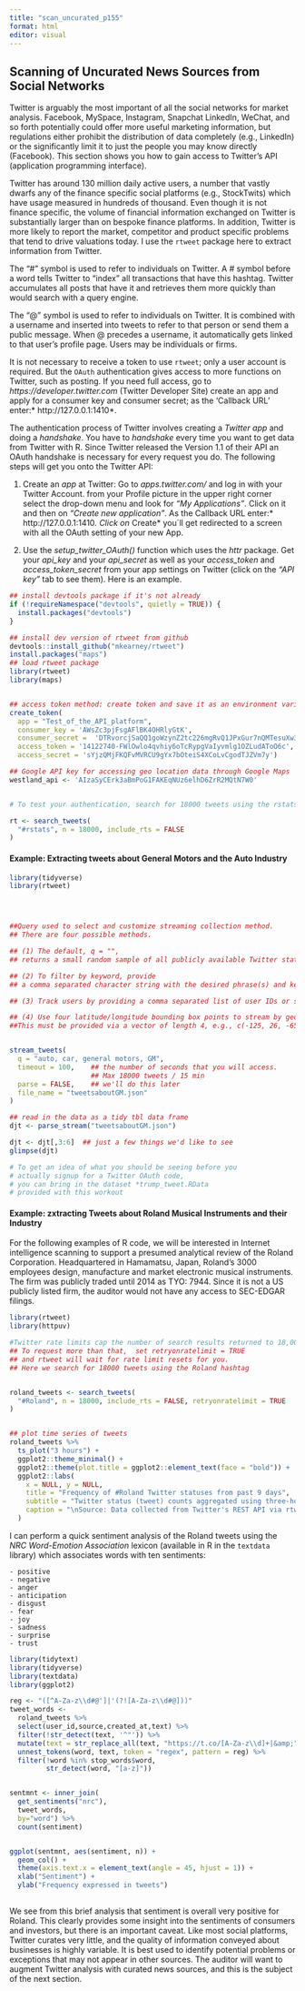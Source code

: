 ---
title: "scan_uncurated_p155"
format: html
editor: visual
---

## Scanning of Uncurated News Sources from Social Networks


Twitter is arguably the most important of all the social networks for market analysis.   Facebook, MySpace, Instagram, Snapchat LinkedIn, WeChat, and so forth potentially could offer more useful marketing information, but regulations either prohibit the distribution of data completely (e.g., LinkedIn) or the significantly limit it to just the people you may know directly (Facebook).  This section shows you how to gain access to Twitter's API (application programming interface).  

Twitter has around 130 million daily active users, a number that vastly dwarfs any of the finance specific social platforms (e.g., StockTwits) which have usage measured in hundreds of thousand.  Even though it is not finance specific, the volume of financial information exchanged on Twitter is substantially larger than on bespoke finance platforms. In addition, Twitter is more likely to report the market, competitor and product specific problems that tend to drive valuations today.  I use the `rtweet` package here to extract information from Twitter. 

The "#" symbol is used to refer to individuals on Twitter. A # symbol before a word tells Twitter to "index" all transactions that have this hashtag. Twitter accumulates all posts that have it and retrieves them more quickly than would search with a query engine.

The "@" symbol is used to refer to individuals on Twitter. It is combined with a username and inserted into tweets to refer to that person or send them a public message. When @ precedes a username, it automatically gets linked to that user's profile page.  Users may be individuals or firms.


It is not necessary to receive a token to use `rtweet`; only a user account is required.  But the `OAuth` authentication gives access to more functions on Twitter, such as posting. If you need full access, go to *https://developer.twitter.com* (Twitter Developer Site) create an app and apply for a consumer key and consumer secret; as the 'Callback URL' enter:* http://127.0.0.1:1410*.   

The authentication process of Twitter involves creating a *Twitter app* and doing a *handshake*.  You have to *handshake* every time you want to get data from Twitter with R.  Since Twitter released the Version 1.1 of their API an OAuth handshake is necessary for every request you do.  The following steps will get you onto the Twitter API:

1. Create an *app* at Twitter:  Go to *apps.twitter.com/* and log in with your Twitter Account. from your Profile picture in the upper right corner select the drop-down menu and look for *“My Applications”*. Click on it and then on *“Create new application”*.  As the Callback URL enter:* http://127.0.0.1:1410*.  Click on *Create* you´ll get redirected to a screen with all the OAuth setting of your new App.

1. Use the *setup_twitter_OAuth()* function which uses the *httr* package. Get your *api_key* and your *api_secret* as well as your *access_token* and *access_token_secret* from your app settings on Twitter (click on the *“API key”* tab to see them).  Here is an example.

```{r eval=T,message=F,error=F, warning=F}

## install devtools package if it's not already
if (!requireNamespace("devtools", quietly = TRUE)) {
  install.packages("devtools")
}

## install dev version of rtweet from github
devtools::install_github("mkearney/rtweet")
install.packages("maps")
## load rtweet package
library(rtweet)
library(maps)


## access token method: create token and save it as an environment variable
create_token(
  app = "Test_of_the_API_platform",
  consumer_key = 'AWsZc3pjFsgAFlBK4OHRlyGtK',
  consumer_secret =  'DTRvorcjSaQQ1goWzynZ2tc226mgRvQ1JPxGur7nQMTesuXw3z',
  access_token = '14122740-FWlOwlo4qvhiy6oTcRypgVaIyvmlg1OZLudAToO6c',
  access_secret = 'sYjzQMjFKQFvMVRCU9gYx7bOteiS4XCoLvCgodTJZVm7y')

## Google API key for accessing geo location data through Google Maps
westland_api <- 'AIzaSyCErk3aBmPoG1FAKEqNUz6elhD6ZrR2MQtN7W0'


# To test your authentication, search for 18000 tweets using the rstats hashtag

rt <- search_tweets(
  "#rstats", n = 18000, include_rts = FALSE
)


```


#### Example: Extracting tweets about General Motors and the Auto Industry


```{r eval=T,message=F,error=F, warning=F}

library(tidyverse)
library(rtweet)




##Query used to select and customize streaming collection method. 
## There are four possible methods. 

## (1) The default, q = "", 
## returns a small random sample of all publicly available Twitter statuses. 

## (2) To filter by keyword, provide 
## a comma separated character string with the desired phrase(s) and keyword(s). 

## (3) Track users by providing a comma separated list of user IDs or screen names. 

## (4) Use four latitude/longitude bounding box points to stream by geo location.
##This must be provided via a vector of length 4, e.g., c(-125, 26, -65, 49).


stream_tweets(
  q = "auto, car, general motors, GM",
  timeout = 100,    ## the number of seconds that you will access. 
                    ## Max 18000 tweets / 15 min
  parse = FALSE,    ## we'll do this later
  file_name = "tweetsaboutGM.json"
)

## read in the data as a tidy tbl data frame
djt <- parse_stream("tweetsaboutGM.json")

djt <- djt[,3:6]  ## just a few things we'd like to see
glimpse(djt)

# To get an idea of what you should be seeing before you 
# actually signup for a Twitter OAuth code, 
# you can bring in the dataset *trump_tweet.RData 
# provided with this workout

```



#### Example: zxtracting Tweets about Roland Musical Instruments and their Industry

For the following examples of R code, we will be interested in Internet intelligence scanning to support a presumed analytical review of the Roland Corporation.  Headquartered in Hamamatsu, Japan, Roland's 3000 employees design, manufacture and market electronic musical instruments. The firm was publicly traded until 2014 as TYO: 7944.  Since it is not a US publicly listed firm, the auditor would not have any access to SEC-EDGAR filings.


```{r eval=F, ,message=F,error=F, warning=F}

library(rtweet)
library(httpuv)

#Twitter rate limits cap the number of search results returned to 18,000 every 15 minutes. 
## To request more than that,  set retryonratelimit = TRUE 
## and rtweet will wait for rate limit resets for you.  
## Here we search for 18000 tweets using the Roland hashtag


roland_tweets <- search_tweets(
  "#Roland", n = 18000, include_rts = FALSE, retryonratelimit = TRUE
)


## plot time series of tweets
roland_tweets %>%
  ts_plot("3 hours") +
  ggplot2::theme_minimal() +
  ggplot2::theme(plot.title = ggplot2::element_text(face = "bold")) +
  ggplot2::labs(
    x = NULL, y = NULL,
    title = "Frequency of #Roland Twitter statuses from past 9 days",
    subtitle = "Twitter status (tweet) counts aggregated using three-hour intervals",
    caption = "\nSource: Data collected from Twitter's REST API via rtweet"
  )

```


I can perform a quick sentiment analysis of the Roland tweets using the *NRC Word-Emotion Association* lexicon (available in R in the `textdata` library) which associates words with ten sentiments:

    - positive
    - negative
    - anger
    - anticipation
    - disgust
    - fear
    - joy
    - sadness
    - surprise
    - trust


```{r eval=F, ,message=F,error=F, warning=F}

library(tidytext)
library(tidyverse)
library(textdata)
library(ggplot2)

reg <- "([^A-Za-z\\d#@']|'(?![A-Za-z\\d#@]))"
tweet_words <- 
  roland_tweets %>%
  select(user_id,source,created_at,text) %>% 
  filter(!str_detect(text, '^"')) %>%
  mutate(text = str_replace_all(text, "https://t.co/[A-Za-z\\d]+|&amp;", "")) %>%
  unnest_tokens(word, text, token = "regex", pattern = reg) %>%
  filter(!word %in% stop_words$word,
         str_detect(word, "[a-z]"))


sentmnt <- inner_join(
  get_sentiments("nrc"),
  tweet_words, 
  by="word") %>% 
  count(sentiment)  


ggplot(sentmnt, aes(sentiment, n)) + 
  geom_col() +
  theme(axis.text.x = element_text(angle = 45, hjust = 1)) +
  xlab("Sentiment") +
  ylab("Frequency expressed in tweets")
 

```

We see from this brief analysis that sentiment is overall very positive for Roland.  This clearly provides some insight into the sentiments of consumers and investors, but there is an important caveat.  Like most social platforms, Twitter curates very little, and the quality of information conveyed about businesses is highly variable.  It is best used to identify potential problems or exceptions that may not appear in other sources.  The auditor will want to augment Twitter analysis with curated news sources, and this is the subject of the next section.
 
